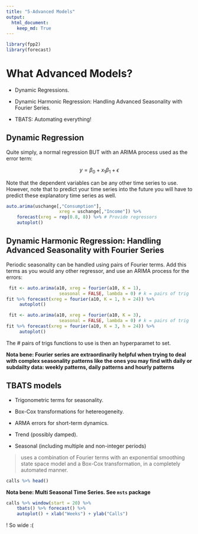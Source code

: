 ```yaml
---
title: "5-Advanced Models"
output:  
  html_document:
    keep_md: True
---
```


```r
library(fpp2)
library(forecast)
```


# What Advanced Models?

- Dynamic Regressions. 

- Dynamic Harmonic Regression: Handling Advanced Seasonality with Fourier Series. 

- TBATS: Automating everything!

## Dynamic Regression

Quite simply, a normal regression BUT with an ARIMA process used as the error term:


$$ y = \beta_0 + x_1\beta_1 + \epsilon $$


Note that the dependent variables can be any other time series to use. However, note that to predict your time series into the future you will have to predict these explanatory time series as well.

```r
auto.arima(uschange[,"Consumption"],
                    xreg = uschange[,"Income"]) %>% 
    forecast(xreg = rep(0.8, 8)) %>% # Provide regressors
    autoplot()
```

## Dynamic Harmonic Regression: Handling Advanced Seasonality with Fourier Series

Periodic seasonality can be handled using pairs of Fourier terms. Add this terms as you would any other regressor, and use an ARIMA process for the errors:

```r
 fit <- auto.arima(a10, xreg = fourier(a10, K = 1),
                    seasonal = FALSE, lambda = 0) # k = pairs of trig
fit %>% forecast(xreg = fourier(a10, K = 1, h = 24)) %>%
     autoplot() 
```

```r
 fit <- auto.arima(a10, xreg = fourier(a10, K = 3),
                    seasonal = FALSE, lambda = 0) # k = pairs of trig
fit %>% forecast(xreg = fourier(a10, K = 3, h = 24)) %>%
     autoplot() 
```

The # pairs of trigs functions to use is then an hyperparamet to set.

**Nota bene: Fourier series are extraordinarily helpful when trying to deal with complex seasonality patterns like the ones you may find with daily or subdailty data: weekly patterns, daily patterns and hourly patterns**

## TBATS models

- Trigonometric terms for seasonality.

- Box-Cox transformations for hetereogeneity.

- ARMA errors for short-term dynamics.

- Trend (possibly damped).

- Seasonal (including multiple and non-integer periods)

> uses a combination of Fourier terms with an exponential smoothing state space model and a Box-Cox transformation, in a completely automated manner.
>


```r
calls %>% head()
```

**Nota bene: Multi Seasonal Time Series. See `msts` package**

```r
calls %>% window(start = 20) %>%
    tbats() %>% forecast() %>%
    autoplot() + xlab("Weeks") + ylab("Calls")
```

! So wide :(
